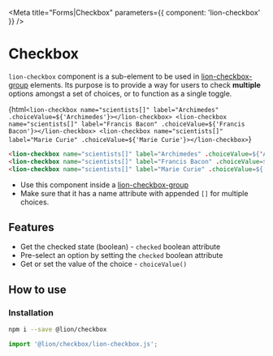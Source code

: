 

<Meta title="Forms|Checkbox" parameters={{ component: 'lion-checkbox' }} />

# Checkbox

`lion-checkbox` component is a sub-element to be used in [lion-checkbox-group](?path=/docs/forms-checkbox-group--default-story) elements. Its purpose is to provide a way for users to check **multiple** options amongst a set of choices, or to function as a single toggle.

<Story name="Default">{html`
  <lion-checkbox name="scientists[]" label="Archimedes" .choiceValue=${'Archimedes'}></lion-checkbox>
  <lion-checkbox name="scientists[]" label="Francis Bacon" .choiceValue=${'Francis Bacon'}></lion-checkbox>
  <lion-checkbox name="scientists[]" label="Marie Curie" .choiceValue=${'Marie Curie'}></lion-checkbox>
`}</Story>

```html
<lion-checkbox name="scientists[]" label="Archimedes" .choiceValue=${'Archimedes'}></lion-checkbox>
<lion-checkbox name="scientists[]" label="Francis Bacon" .choiceValue=${'Francis Bacon'}></lion-checkbox>
<lion-checkbox name="scientists[]" label="Marie Curie" .choiceValue=${'Marie Curie'}></lion-checkbox>
```

- Use this component inside a [lion-checkbox-group](?path=/docs/forms-checkbox-group--default-story)
- Make sure that it has a name attribute with appended `[]` for multiple choices.

## Features

- Get the checked state (boolean) - `checked` boolean attribute
- Pre-select an option by setting the `checked` boolean attribute
- Get or set the value of the choice - `choiceValue()`

## How to use

### Installation

```sh
npm i --save @lion/checkbox
```

```js
import '@lion/checkbox/lion-checkbox.js';
```
